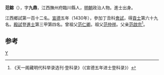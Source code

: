 '''范鎔'''（{{bd|1396年||？}}），字'''九鼎'''，江西撫州府臨川縣人，[[明朝|明朝]]政治人物。進士出身。

江西鄉試第一百十二名。[[宣德|宣德]]五年（1430年），參加丁丑科[[會試|會試]]，得[[貢士|貢士]]第六十九名。[[殿試|殿試]]登[[進士|進士]]第三甲第四名。曾祖父[[范仁卿|范仁卿]]。祖父[[范仲祥|范仲祥]]。父亲[[范啟宗|范啟宗]]<ref>《天一阁藏明代科举录选刊·登科录》（《宣德五年进士登科录》）</ref>。

==参考==
{{reflist}}
{{明朝人物小作品}}
{{宣德五年庚戌科殿試金榜}}

{{DEFAULTSORT:Fan范}}
[[Category:范姓|Y]]